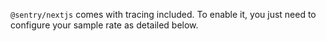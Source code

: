 `@sentry/nextjs` comes with tracing included. To enable it, you just need to configure your sample rate as detailed below.
